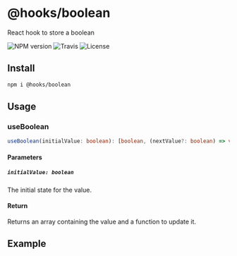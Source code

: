 # @hooks/boolean

React hook to store a boolean

![NPM version](https://img.shields.io/npm/v/@hooks/boolean?style=flat-square)
![Travis](https://img.shields.io/travis/com/simmo/hooks?style=flat-square)
![License](https://img.shields.io/npm/l/@hooks/boolean?style=flat-square)

## Install

```bash
npm i @hooks/boolean
```

## Usage

### useBoolean

```ts
useBoolean(initialValue: boolean): [boolean, (nextValue?: boolean) => void]
```

#### Parameters

##### `initialValue: boolean`

The initial state for the value.

#### Return

Returns an array containing the value and a function to update it.



<Meta title="useBoolean" component={StoryComponent} />

## Example
<Preview>
<Story name="Usage">
<StoryComponent />
</Story>
</Preview>
  

